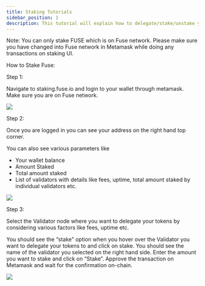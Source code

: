 ```yaml
---
title: Staking Tutorials
sidebar_position: 1
description: This tutorial will explain how to delegate/stake/unstake your FUSE.
---
```


Note: You can only stake FUSE which is on Fuse network. Please make sure you have changed into Fuse network in Metamask while doing any transactions on staking UI. 

How to Stake Fuse:

Step 1:

Navigate to staking.fuse.io and login to your wallet through metamask. Make sure you are on Fuse network. 

![](/img/ffr.png)

Step 2:

Once you are logged in you can see your address on the right hand top corner.

You can also see various parameters like

* Your wallet balance
* Amount Staked
* Total amount staked
* List of validators with details like fees, uptime, total amount staked by individual validators etc.

![](/img/erg.png)

Step 3:

Select the Validator node where you want to delegate your tokens by considering various factors like fees, uptime etc.

You should see the “stake” option when you hover over the Validator you want to delegate your tokens to and click on stake. You should see the name of the validator you selected on the right hand side. Enter the amount you want to stake and click on “Stake”. Approve the transaction on Metamask and wait for the confirmation on-chain.

![](/img/assets_-MRxFOj-hfekokMwcTbN_-MRxQwG_UgoVyCU7mlpQ_-MRxZPu9Ez7V10QN990z_image.webp)
